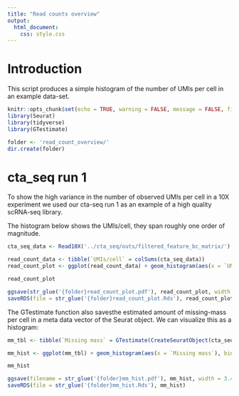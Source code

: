 ```yaml
---
title: "Read counts overview"
output: 
  html_document:
    css: style.css
---
```


# Introduction
This script produces a simple histogram of the number of UMIs per cell in an example data-set.

```r
knitr::opts_chunk$set(echo = TRUE, warning = FALSE, message = FALSE, fig.width=10, fig.height=6)
library(Seurat)
library(tidyverse)
library(GTestimate)

folder <- 'read_count_overview/'
dir.create(folder)
```

# cta_seq run 1
To show the high variance in the number of observed UMIs per cell in a 10X experiment we used our cta-seq run 1 as an example of a high quality scRNA-seq library.

The histogram below shows the UMIs/cell, they span roughly one order of magnitude.

```r
cta_seq_data <- Read10X('../cta_seq/outs/filtered_feature_bc_matrix/')

read_count_data <- tibble(`UMIs/cell` = colSums(cta_seq_data))
read_count_plot <- ggplot(read_count_data) + geom_histogram(aes(x = `UMIs/cell`), bins = 30, fill = "#3182BD", color = 'white') + scale_x_continuous(limits = c(0,25000)) + theme_classic()

read_count_plot

ggsave(str_glue('{folder}read_count_plot.pdf'), read_count_plot, width = 6.6, height = 4)
saveRDS(file = str_glue('{folder}read_count_plot.Rds'), read_count_plot)

```

The GTestimate function also savesthe estimated amount of missing-mass per cell in a meta data vector of the Seurat object. We can visualize this as a histogram:

```r
mm_tbl <- tibble(`Missing mass` = GTestimate(CreateSeuratObject(cta_seq_data))$missing_mass)

mm_hist <- ggplot(mm_tbl) + geom_histogram(aes(x = `Missing mass`), bins = 30, fill = "#3182BD", color = 'white') + theme_classic()

mm_hist

ggsave(filename = str_glue('{folder}mm_hist.pdf'), mm_hist, width = 3.4, height = 3)
saveRDS(file = str_glue('{folder}mm_hist.Rds'), mm_hist)

```



